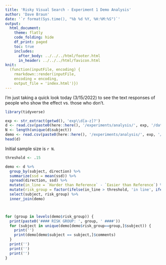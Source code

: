 ```yaml
---
title: 'Risky Visual Search - Experiment 1 Demo Analysis'
author: 'Dave Braun'
date: '`r format(Sys.time(), "%b %d %Y, %H:%M:%S")`'
output:
  html_document:
    theme: flatly
    code_folding: hide
    df_print: paged
    toc: true
    includes:
      after_body: ../../../html/footer.html
      in_header: ../../../html/favicon.html
knit:
  (function(inputFile, encoding) {
    rmarkdown::render(inputFile,
    encoding = encoding,
    output_file = 'index.html')})
---
```




I'm just taking a quick look today (3/15/2022) to see the text responses of people who show the effect vs. those who don't.

```r
library(tidyverse)
```


```r
exp <- str_extract(getwd(), 'exp\\d[a-z]?')
d <- read.csv(paste0(here::here(), '/experiments/analysis/', exp, '/data/', exp, '_main.csv'))
N <- length(unique(d$subject))
demo <- read.csv(paste0(here::here(), '/experiments/analysis/', exp, '/data/', exp, '_demo.csv'))
head(d)
```

Initial sample size is `r N`.



```r
threshold <- .15

demo <- d %>% 
  group_by(subject, direction) %>% 
  summarize(ssd = mean(ssd)) %>% 
  spread(direction, ssd) %>% 
  mutate(in_line = `Harder than Reference` - `Easier than Reference`) %>% 
  mutate(risk_group = factor(ifelse(in_line > threshold, 'in line', ifelse(in_line < -threshold, 'opposite', 'neither')))) %>% 
  select(subject, risk_group) %>% 
  inner_join(demo)



for (group in levels(demo$risk_group)) {
  print(paste0('#### RISK GROUP: ', group, ' ####'))
  for (subject in unique(demo[demo$risk_group==group,]$subject)) {
    print('')
    print(demo[demo$subject == subject,]$comments)
  }
  print('')
  print('')
  print('')
}

```


















